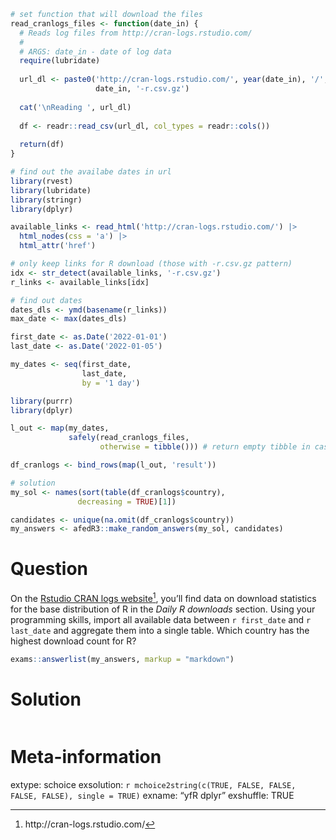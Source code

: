 ```r
# set function that will download the files
read_cranlogs_files <- function(date_in) {
  # Reads log files from http://cran-logs.rstudio.com/
  #
  # ARGS: date_in - date of log data
  require(lubridate)
  
  url_dl <- paste0('http://cran-logs.rstudio.com/', year(date_in), '/',
                   date_in, '-r.csv.gz')
  
  cat('\nReading ', url_dl)
  
  df <- readr::read_csv(url_dl, col_types = readr::cols())
  
  return(df)
}

# find out the availabe dates in url
library(rvest)
library(lubridate)
library(stringr)
library(dplyr)

available_links <- read_html('http://cran-logs.rstudio.com/') |>
  html_nodes(css = 'a') |>
  html_attr('href')

# only keep links for R download (those with -r.csv.gz pattern)
idx <- str_detect(available_links, '-r.csv.gz')
r_links <- available_links[idx]

# find out dates 
dates_dls <- ymd(basename(r_links))
max_date <- max(dates_dls)

first_date <- as.Date('2022-01-01')
last_date <- as.Date('2022-01-05')

my_dates <- seq(first_date, 
                last_date, 
                by = '1 day')

library(purrr) 
library(dplyr)

l_out <- map(my_dates, 
             safely(read_cranlogs_files, 
                    otherwise = tibble())) # return empty tibble in case of error

df_cranlogs <- bind_rows(map(l_out, 'result'))

# solution 
my_sol <- names(sort(table(df_cranlogs$country), 
               decreasing = TRUE)[1])
```

```r
candidates <- unique(na.omit(df_cranlogs$country))
my_answers <- afedR3::make_random_answers(my_sol, candidates)
```

Question
========

On the [Rstudio CRAN logs website](http://cran-logs.rstudio.com/)^[http://cran-logs.rstudio.com/], you'll find data on download statistics for the base distribution of R in the _Daily R downloads_ section. Using your programming skills, import all available data between `r first_date` and `r last_date` and aggregate them into a single table. Which country has the highest download count for R?


```r
exams::answerlist(my_answers, markup = "markdown")
```


Solution
================

```r
```


Meta-information
================
extype: schoice
exsolution: `r mchoice2string(c(TRUE, FALSE, FALSE, FALSE, FALSE), single = TRUE)`
exname: "yfR dplyr"
exshuffle: TRUE

